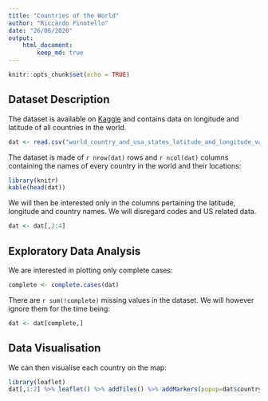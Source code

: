 ```yaml
---
title: "Countries of the World"
author: "Riccardo Finotello"
date: "26/06/2020"
output:
    html_document:
        keep_md: true
---
```


```r
knitr::opts_chunk$set(echo = TRUE)
```

## Dataset Description

The dataset is available on [Kaggle](https://www.kaggle.com/paultimothymooney/latitude-and-longitude-for-every-country-and-state) and contains data on longitude and latitude of all countries in the world.

```r
dat <- read.csv("world_country_and_usa_states_latitude_and_longitude_values.csv")
```

The dataset is made of `r nrow(dat)` rows and `r ncol(dat)` columns containing
the names of every country in the world and their locations:

```r
library(knitr)
kable(head(dat))
```

We will then be interested only in the columns pertaining the latitude, longitude and country names. We will disregard codes and US related data.

```r
dat <- dat[,2:4]
```

## Exploratory Data Analysis

We are interested in plotting only complete cases:

```r
complete <- complete.cases(dat)
```

There are `r sum(!complete)` missing values in the dataset. We will however ignore them for the time being:

```r
dat <- dat[complete,]
```

## Data Visualisation

We can then visualise each country on the map:

```r
library(leaflet)
dat[,1:2] %>% leaflet() %>% addTiles() %>% addMarkers(popup=dat$country, clusterOptions=markerClusterOptions())
```